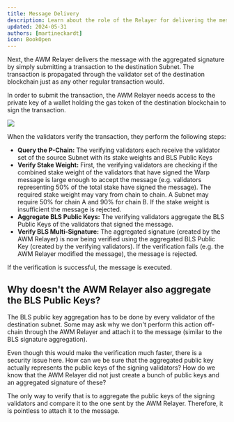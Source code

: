 ```yaml
---
title: Message Delivery
description: Learn about the role of the Relayer for delivering the message.
updated: 2024-05-31
authors: [martineckardt]
icon: BookOpen
---
```


Next, the AWM Relayer delivers the message with the aggregated signature by simply submitting a transaction to the destination Subnet. The transaction is propagated through the validator set of the destination blockchain just as any other regular transaction would.

In order to submit the transaction, the AWM Relayer needs access to the private key of a wallet holding the gas token of the destination blockchain to sign the transaction.

![](/common-images/awm/relayer-delivery.png)

When the validators verify the transaction, they perform the following steps:

- **Query the P-Chain:** The verifying validators each receive the validator set of the source Subnet with its stake weights and BLS Public Keys
- **Verify Stake Weight:** First, the verifying validators are checking if the combined stake weight of the validators that have signed the Warp message is large enough to accept the message (e.g. validators representing 50% of the total stake have signed the message). The required stake weight may vary from chain to chain. A Subnet may require 50% for chain A and 90% for chain B. If the stake weight is insufficient the message is rejected.
- **Aggregate BLS Public Keys:** The verifying validators aggregate the BLS Public Keys of the validators that signed the message. 
- **Verify BLS Multi-Signature:** The aggregated signature (created by the AWM Relayer) is now being verified using the aggregated BLS Public Key (created by the verifying validators). If the verification fails (e.g. the AWM Relayer modified the message), the message is rejected.

If the verification is successful, the message is executed. 


## Why doesn't the AWM Relayer also aggregate the BLS Public Keys?


The BLS public key aggregation has to be done by every validator of the destination subnet. Some may ask why we don't perform this action off-chain through the AWM Relayer and attach it to the message (similar to the BLS signature aggregation).

Even though this would make the verification much faster, there is a security issue here. How can we be sure that the aggregated public key actually represents the public keys of the signing validators? How do we know that the AWM Relayer did not just create a bunch of public keys and an aggregated signature of these?

The only way to verify that is to aggregate the public keys of the signing validators and compare it to the one sent by the AWM Relayer. Therefore, it is pointless to attach it to the message.